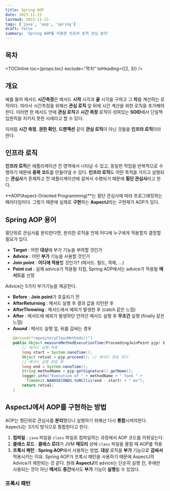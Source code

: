 ```yaml
---
title: Spring AOP
date: 2023-11-13
lastmod: 2023-11-13
tags: ['java', 'aop', 'spring']
draft: false
summary: 'Spring AOP를 이용한 인프라 로직 관심 분리'
---
```


## 목차

<TOCInline toc={props.toc} exclude="목차" toHeading={(2, 3)} />

## 개요

예를 들어 메서드 **시간측정**은 메서드 **시작** 시각과 **끝** 시각을 구하고 그 **차**를 계산하는 로직이다.
따라서 시간측정을 위해선 **관심 로직** 앞 뒤에 시간 계산을 위한 로직을 추가해야한다.
이러면 한 메서드 안에 **관심 로직**과 **시간 측정** 로직이 섞여있는 **SOID**에서 단일책임원칙을 지키지 못한 사례라고 할 수 있다.

이처럼 **시간 측정**, **권한 확인**, **드랜잭션** 같이 **관심 로직**이 아닌 것들을 **인프라 로직**이라 한다.

## 인프라 로직

**인프라 로직**은 애플리케이션 전 영역에서 나타날 수 있고, 동일한 작업을 반복적으로 수행하기 때문에 **중복 코드**를 만들어낼 수 있다.
**인프라 로직**도 어떤 목적을 가지고 실행되는 **관심사**가 존재하고 전 애플리케이션에 걸쳐서 수행되기 때문에 **횡단 관심사**라고 한다.

**AOP(Aspect-Oriented Programming)**는 횡단 관심사에 따라 프로그래밍하는 패러다임이다. 그렇기 때문에 실제로 **구현**하는 **AspectJ**라는 구현제가 AOP가 있다.

## Spring AOP 용어

횡단위로 관심사를 분리한다면, 분리한 로직을 언제 어디에 누구에게 적용할지 결정할 필요가 있다.

- **Target** : 어떤 **대상**에 부가 기능을 부여할 것인가
- **Advice** : 어떤 **부가** 기능을 사용할 것인가
- **Join point** : **어디에 적용**할 것인가? (메서드. 필드, 객체, ...)
- **Point cut** : 실제 advice가 적용될 지점, Spring AOP에서는 advice가 적용될 **메서드**를 선정

Advice는 5가지 부가기능을 제공한다.

- **Before** : **Join point**가 호출되기 전
- **AfterReturning** : 메서드 실행 후 결과 값을 리턴한 후
- **AfterThrowing** : 메서드에서 예외가 발생한 후 (catch 같은 느낌)
- **After** : 메서드에 예외가 발생하던 안하던 메서드 실행 후 **무조건** 실행 (finally 같은 느낌)
- **Aound** : 메서드 실행 앞, 뒤를 감싸는 경우
  ```java
  @Around("repositoryClassMethods()")
  public Object measureMethodExecutionTime(ProceedingJoinPoint pjp) throws Throwable {
      // 메서드 실행 직후
      long start = System.nanoTime();
      Object retval = pjp.proceed(); // 메서드 완료 대기
      // 메서드 실행 완료 후
      long end = System.nanoTime();
      String methodName = pjp.getSignature().getName();
      logger.info("Execution of " + methodName + " took " +
        TimeUnit.NANOSECONDS.toMillis(end - start) + " ms");
      return retval;
  }
  ```

## AspectJ에서 AOP를 구현하는 방법

AOP는 행단위로 관심사를 **분리**했으니 실행하기 위해선 다시 **통합**시켜야한다.
AspectJ는 3가지 방식으로 통합한다고 한다.

1. **컴파일** : `java` 파일을 `class` 파일로 컴파일하는 과정에서 AOP 코드를 끼워넣는다.
2. **클래스 로드** : **클래스 로더**가 JVM **메모리** 상에 `class` 파일을 올릴 때 AOP를 적용
3. **프록시 패턴** : **Spring AOP**에서 사용하는 방법. **대상** 로직을 **부가** 기능으로 **감싸서** 적용시키는 이유.
   Spring AOP가 프록시 패턴을 사용하기 때문에 AspectJ의 Advice가 제한되는 것 같다. 원래 **AspectJ**의 advice는 단순히 실행 전, 후에만 사용되는 것이 아닌 **메서드** **중간**에서도 **부가** 기능이 **실행**될 수 있었다.

### 프록시 패턴
